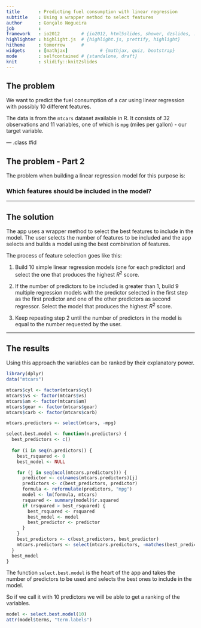 ```yaml
---
title       : Predicting fuel consumption with linear regression
subtitle    : Using a wrapper method to select features
author      : Gonçalo Nogueira
job         : 
framework   : io2012        # {io2012, html5slides, shower, dzslides, ...}
highlighter : highlight.js  # {highlight.js, prettify, highlight}
hitheme     : tomorrow      # 
widgets     : [mathjax]            # {mathjax, quiz, bootstrap}
mode        : selfcontained # {standalone, draft}
knit        : slidify::knit2slides
---
```


## The problem

We want to predict the fuel consumption of a car using linear regression
with possibly 10 different features.

The data is from the `mtcars` dataset available in R. It consists of 32
observations and 11 variables, one of which is `mpg` (miles per gallon) - our
target variable.

--- .class #id 

## The problem - Part 2

The problem when building a linear regression model for this purpose is:

### Which features should be included in the model?

---

## The solution

The app uses a wrapper method to select the best features to include in the
model. The user selects the number of features to be included and the app
selects and builds a model using the best combination of features.

The process of feature selection goes like this:

1. Build 10 simple linear regression models (one for each predictor) and
select the one that produces the highest $R^2$ score.

2. If the number of predictors to be included is greater than 1, build
9 multiple regression models with the predictor selected in the first
step as the first predictor and one of the other predictors as second
regressor. Select the model that produces the highest $R^2$ score.

3. Keep repeating step 2 until the number of predictors in the model
is equal to the number requested by the user.

---

## The results

Using this approach the variables can be ranked by their explanatory power.

```r
library(dplyr)
data("mtcars")

mtcars$cyl <- factor(mtcars$cyl)
mtcars$vs <- factor(mtcars$vs)
mtcars$am <- factor(mtcars$am)
mtcars$gear <- factor(mtcars$gear)
mtcars$carb <- factor(mtcars$carb)

mtcars.predictors <- select(mtcars, -mpg)

select.best.model <- function(n.predictors) {
  best_predictors <- c()
      
  for (i in seq(n.predictors)) {
    best_rsquared <- 0
    best_model <- NULL

    for (j in seq(ncol(mtcars.predictors))) {
      predictor <- colnames(mtcars.predictors)[j]
      predictors <- c(best_predictors, predictor)
      formula <- reformulate(predictors, "mpg")
      model <- lm(formula, mtcars)
      rsquared <- summary(model)$r.squared
      if (rsquared > best_rsquared) {
        best_rsquared <- rsquared
        best_model <- model
        best_predictor <- predictor
      }
    }
    best_predictors <- c(best_predictors, best_predictor)
    mtcars.predictors <- select(mtcars.predictors, -matches(best_predictor))
  }
  best_model
}
```

The function `select.best.model` is the heart of the app and takes the
number of predictors to be used and selects the best ones to include in the model.

So if we call it with 10 predictors we will be able to get a ranking of the variables.

```r
model <- select.best.model(10)
attr(model$terms, "term.labels")
```





